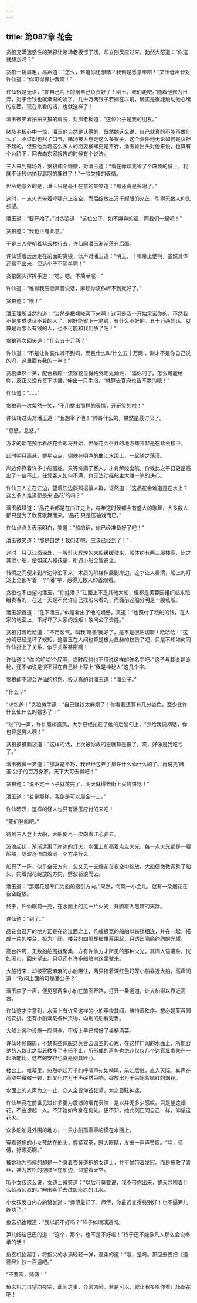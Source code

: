 ```yaml
---
---
---
```

title: 第087章 花会
---





贪狼充满迷惑性的笑容让赌场老板愣了愣，却立刻反应过来，勃然大怒道：“你这就想走吗？”

贪狼一挑眉毛，高声道：“怎么，难道你还想赌？我倒是愿意奉陪！”又压低声音对许仙道：“你可得保护我啊！”

许仙很是无语，“你自己闯下的祸自己负责好了！明玉，我们走吧。”随着他修为日深，对于金钱也就渐渐的淡了，几十万两银子若搁在以前，确实是很能触动他心绪的东西。现在来看的话，也就这样了！

潘玉微笑着拍拍贪狼的肩膀，对那老板道：“这位公子是我的朋友。”

赌场老板心中一惊，潘玉他当然是认得的，既然她这么说，自己就真的不能再做什么了，不过却也松了口气，赌场被人卷走这么多银子，这个责任他无论如何是负担不起的，但要他当着这么多人的面耍横却更是不行，潘玉肯出头对他来说，也算有个台阶下，回去向东家报告的时候有个说法。

三人来到赌场外，贪狼伸个懒腰，对潘玉道：“看在你帮我省了个麻烦的份上，我就不计较你拍我肩膀的罪过了！”一脸欠揍的表情。

但令他意外的是，潘玉只是毫不在意的笑笑道：“那还真是多谢了。”

这时，一点火光带着呼啸升上夜空，而后绽放出万千耀眼的光芒，引得无数人仰头张望。

潘玉道：“要开始了。”对贪狼道：“这位公子，如不嫌弃的话，同我们一起吧！”

贪狼道：“我也正有此意。”

于是三人便朝着紫云楼行去，许仙同潘玉渐渐落在后面。

许仙望着远远走在前面的贪狼，低声对潘玉道：“明玉，干嘛带上他啊，虽然具体还看不出来，但这小子不简单啊！”

贪狼回头挥挥手道：“嗯，嗯。不简单呢！”

许仙道：“难得我压低声音说话，麻烦你装作听不到就好了。”

贪狼道：“哦！”

潘玉理所当然的道：“当然是把嫦曦买下来啊！这可是我一开始承诺你的，不然我不是变成说话不算的人了，刚好能省下一笔钱，有什么不好的。五十万两的话，就算是再怎么有钱的人，也不可能和我们争了吧！”

贪狼再次回头道：“什么五十万两？”

许仙道：“不是让你装作听不到吗，而且什么叫‘什么五十万两’，刚才不是你自己说的吗，这里面有我的一半！”

贪狼粲然一笑，配合着超一流容貌显得格外阳光灿烂，“骗你的了。怎么可能给你，反正又没有签下字据。”伸出一只手指，“就算去官府也告不赢的哦！”

许仙道：“……”

贪狼再一次粲然一笑，“不用摆出那样的表情，开玩笑的啦！”

许仙转过头对潘玉道：“我想宰了他！”帅哥什么的，果然是最讨厌了。

“息怒，息怒。”

方才的烟花预示着品花会即将开始，但品花会召开的地方却并非是在紫云楼中。

此时明月高悬，群星点点，倒映在明净的曲江水面上，一起随之荡漾。

岸边停靠着许多小船画舷，只等挤满了客人，才肯解缆出航，价钱比之平日更是高出了十倍不止。任凭客人如何不满，也无法动摇船主大赚一笔的决心。

许仙三人立在江边，望着江边熙熙攘攘人群，讶然道：“这品花会难道是在水上？这么多人难道都是来‘品花’的吗？”

潘玉解释道：“品花会都是在曲江之上，每年这时候都会有盛大的歌舞，大多数人都只是为了欣赏歌舞而来，‘品花’只是压轴戏而已。”

许仙点点头表示明白，笑道：“船的话，你已经准备好了吧！”

潘玉微笑道：“那是自然！我们走吧，应该已经到了！”

这时，只见江面深处，一艘灯火辉煌的大船缓缓驶来，船体约有两三层楼高，比之其他小船，便如成人和孩童，所遇小船全皆避让。

转瞬之间便来到岸边停泊下来，木质的阶梯伸展到岸边，这才让人看清，船上的灯笼上全都写着一个“潘”字，惹得无数人仰首观看。

贪狼也不由望向潘玉，“你姓潘？”江面上不乏其他大船，但都是芙蓉园组织起来租给贵客的，在这一天是不允许自己找船来看的，而面前这船分明是一艘私船。

潘玉颔首道：“在下潘玉。”似是看出了他的疑惑，笑道：“也照付了租船的钱，在人家的地面上，不好坏了人家的规矩！敢问公子贵姓。”

贪狼打着哈哈道：“不用客气。叫我‘赌圣’就好了，是不是很贴切啊！哈哈哈！”这分明已经是坏了规矩。这潘玉在人间也算是极为显赫的权贵了吧，只是不知如何同许仙扯上了关系，似乎关系甚密啊！

许仙道：“你‘哈哈哈’个屁啊，临时应付也不用说这样的破名字吧。”这子与其说是诡秘，还不如说是恨不得在自己脸上写上“我是神秘人”这几个字。

贪狼却不理会许仙的抱怨，极认真的对潘玉道：“潘公子。”

“什么？”

“求包养！”贪狼摊手道：“自己赚钱太麻烦了！你看我还算有几分姿色，至少比许什么仙什么的强多了！”

“啪”的一声，许仙眉梢直跳。大手已经拍在了他的后脑勺上，“少给我说胡话，你也算是男人啊！”

贪狼摸摸脑袋道：“这样的话，上次被你救的恩就算是报了，哎，好像是我吃亏了。”

潘玉微微一笑道：“那真是不巧，我已经包养了那许什么仙什么的了。再说凭‘赌圣’公子的百万身家，天下大可去得吧！”

贪狼道：“说不定一下子就花完了，明天就得去街上买烧饼吃！”

潘玉道：“若是那样，我倒是可以周全一二。”

许仙暗叹，这样的怪人也只有潘玉应付的来吧！

“我们登船吧。”

待到三人登上大船，大船便再一次向着江心驶去。

波浪起伏，渐渐远离了岸边的灯火，水面上却亮着点点火光，每一点火光都是一艘船舶，随波逐流向着同一个方舟行去。

船行了一阵，似乎全无方向，忽又见一支烟花在夜空中绽放。大船便微微调整了船头，向着烟花绽放的方向，劈波斩浪而去。

潘玉道：“那烟花是专门为船舶指引方向。”果然，每隔一小会儿，就有一朵烟花在夜空绽放。

终于，许仙眼前一亮，在水面上的见一片火光，升腾直入黑暗的天际。

许仙道：“到了。”

品花会召开的地方正是在这江面之上，几艘极宽的船舶以铁锁相连，并在一起，搭成一片的楼台，极为广阔。楼台的四周却被帷幕围起，只透出隐隐约约的光耀。

高台四周，无数船舶围拢聚集，方有许仙方才所见的那种火光。其间人语嘈杂，恍如闹市，回头望去。只见还有许多船舶向这里驶来。

大船行来，却被密密麻麻的小船阻住，两只挂着深红色灯笼小船靠近大船，高声问道：“敢问上面的可是潘公子？”

潘玉应了一声，便见那两条小船在前面开路，打开一条通道，让大船得以靠近高台。

许仙这才注意到，水面上有许多这样的小船穿梭其间，维持着秩序。想必是芙蓉园的安排，还有小船满载各种货物，向别的船客兜售。

大船上各种设施一应俱全，甲板上早已摆好了桌椅酒菜。

许仙环顾四周，不禁有些佩服这芙蓉园园主的心思，在这样广阔的水面上，所能容纳的人数比之紫云楼多了十倍不止，所形成的声势也绝非仅仅几个达官显贵聚在一起所能比，这样的安排也真是别具匠心。

楼台上，帷幕里，忽然响起万千的呼啸声宛如哨鸣，前赴后继，直入天际。其声在高空中微微一顿，却又化作万千声砰然巨响，绽放出万千朵姹紫嫣红的烟花。

水面上的人声为之一止，众人全皆仰首张望，为之目眩神迷。

许仙毕竟在前世见过许多更为震撼的烟花表演，是以并无多少感叹。只是望这烟花，不由想起一人。不知她如今身在何处。更不知，她此刻正同自己一样，仰望这花火。

众多船舶最外围的地方，一只小船孤零零的横在水面上。

穿着道袍的小女孩站在船头，握紧双拳，瞪大眼睛，发出一声声赞叹。“哇，师傅，好漂亮啊。”

被她称为师傅的却是一个身着杏黄道袍的女道士，并不曾带着发冠。而是披散了青丝，甚为放松的抱膝坐在船边，仰望着天空。

听小女孩这么说，女道士微笑道：“以后可莫要说，我不带你出来，整天念叨着什么师叔师叔的。”伸出素手去试那沁凉的江水。

小女孩发自内心的赞誉道：“师傅最好了，师傅，你最近变得特别好！也不逼笋儿练功了。”

鱼玄机抬眼道：“我以前不好吗？”眸子如琉璃透彻。

笋儿结结巴巴的道：“这个，那个，也不是不好啦！”终于还不能像凡人那么会说奉承的话！

鱼玄机抬起手，将指尖的水滴轻轻一弹，温柔的道：“哦，是吗。那回去要把《道德经》抄一百遍吧。”

“不要啊，师傅！”

鱼玄机兀自望向夜空，此间之事，异常凶险，若是可以，就让我多陪你看几场烟花吧！